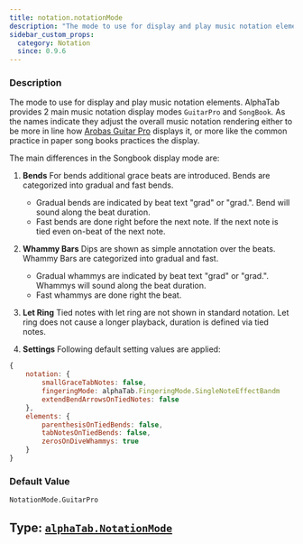 ```yaml
---
title: notation.notationMode
description: "The mode to use for display and play music notation elements."
sidebar_custom_props:
  category: Notation
  since: 0.9.6
---
```




<SettingsHeader />

### Description
The mode to use for display and play music notation elements. AlphaTab provides 2 main music notation display modes `GuitarPro` and `SongBook`.
As the names indicate they adjust the overall music notation rendering either to be more in line how [Arobas Guitar Pro](https://www.guitar-pro.com) displays it,
or more like the common practice in paper song books practices the display.

The main differences in the Songbook display mode are:

1. **Bends**
For bends additional grace beats are introduced. Bends are categorized into gradual and fast bends.
    * Gradual bends are indicated by beat text "grad" or "grad.". Bend will sound along the beat duration.
    * Fast bends are done right before the next note. If the next note is tied even on-beat of the next note.
2.  **Whammy Bars**
Dips are shown as simple annotation over the beats. Whammy Bars are categorized into gradual and fast.
    * Gradual whammys are indicated by beat text "grad" or "grad.". Whammys will sound along the beat duration.
    * Fast whammys are done right the beat.

3. **Let Ring**
Tied notes with let ring are not shown in standard notation. Let ring does not cause a longer playback, duration is defined via tied notes.

4. **Settings**
Following default setting values are applied:
```js
{
    notation: {
        smallGraceTabNotes: false,
        fingeringMode: alphaTab.FingeringMode.SingleNoteEffectBandm
        extendBendArrowsOnTiedNotes: false
    },
    elements: {
        parenthesisOnTiedBends: false,
        tabNotesOnTiedBends: false,
        zerosOnDiveWhammys: true
    }
}
```


### Default Value

`NotationMode.GuitarPro`

## Type: [`alphaTab.NotationMode`](/docs/reference/types/notationmode.mdx)


<NotationModeDocs />